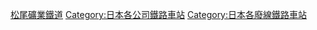{{DEFAULTSORT:Matsuo Kogyo}}

[[Category:松尾礦業鐵道|]]
[[Category:日本各公司鐵路車站|Category:日本各公司鐵路車站]]
[[Category:日本各廢線鐵路車站|Category:日本各廢線鐵路車站]]